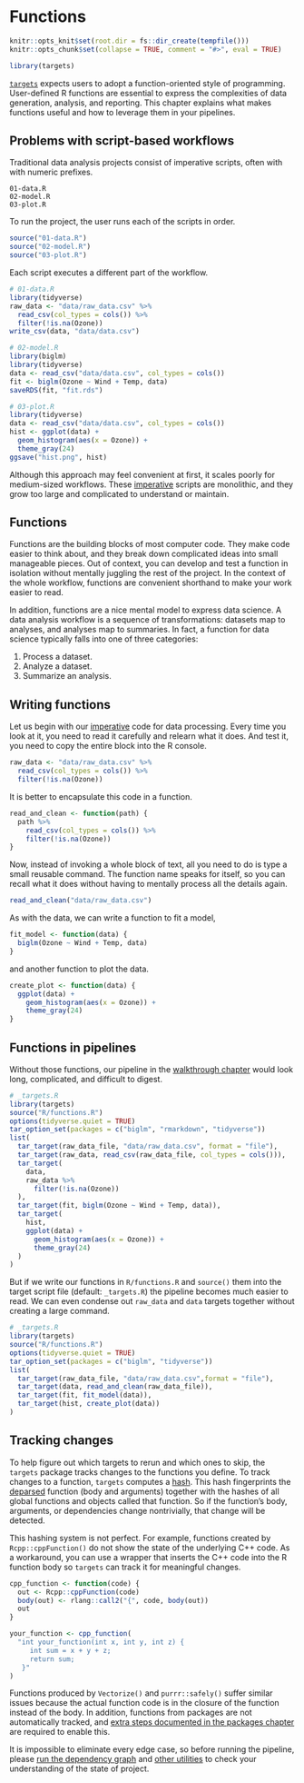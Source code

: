 # Functions {#functions}

```r
knitr::opts_knit$set(root.dir = fs::dir_create(tempfile()))
knitr::opts_chunk$set(collapse = TRUE, comment = "#>", eval = TRUE)
```

```r
library(targets)
```

[`targets`](https://github.com/ropensci/targets) expects users to adopt a function-oriented style of programming. User-defined R functions are essential to express the complexities of data generation, analysis, and reporting. This chapter explains what makes functions useful and how to leverage them in your pipelines.

## Problems with script-based workflows

Traditional data analysis projects consist of imperative scripts, often with with numeric prefixes.

```
01-data.R
02-model.R
03-plot.R
```

To run the project, the user runs each of the scripts in order.

```r
source("01-data.R")
source("02-model.R")
source("03-plot.R")
```

Each script executes a different part of the workflow.

```r
# 01-data.R
library(tidyverse)
raw_data <- "data/raw_data.csv" %>%
  read_csv(col_types = cols()) %>%
  filter(!is.na(Ozone))
write_csv(data, "data/data.csv")
```

```r
# 02-model.R
library(biglm)
library(tidyverse)
data <- read_csv("data/data.csv", col_types = cols())
fit <- biglm(Ozone ~ Wind + Temp, data)
saveRDS(fit, "fit.rds")
```

```r
# 03-plot.R
library(tidyverse)
data <- read_csv("data/data.csv", col_types = cols())
hist <- ggplot(data) +
  geom_histogram(aes(x = Ozone)) +
  theme_gray(24)
ggsave("hist.png", hist)
```

Although this approach may feel convenient at first, it scales poorly for medium-sized workflows. These [imperative](https://en.wikipedia.org/wiki/Imperative_programming) scripts are monolithic, and they grow too large and complicated to understand or maintain.

## Functions

Functions are the building blocks of most computer code. They make code easier to think about, and they break down complicated ideas into small manageable pieces. Out of context, you can develop and test a function in isolation without mentally juggling the rest of the project. In the context of the whole workflow, functions are convenient shorthand to make your work easier to read.

In addition, functions are a nice mental model to express data science. A data analysis workflow is a sequence of transformations: datasets map to analyses, and analyses map to summaries. In fact, a function for data science typically falls into one of three categories:

1. Process a dataset.
2. Analyze a dataset.
3. Summarize an analysis.

## Writing functions

Let us begin with our [imperative](https://en.wikipedia.org/wiki/Imperative_programming) code for data processing. Every time you look at it, you need to read it carefully and relearn what it does. And test it, you need to copy the entire block into the R console.

```r
raw_data <- "data/raw_data.csv" %>%
  read_csv(col_types = cols()) %>%
  filter(!is.na(Ozone))
```

It is better to encapsulate this code in a function.

```r
read_and_clean <- function(path) {
  path %>%
    read_csv(col_types = cols()) %>%
    filter(!is.na(Ozone))
}
```

Now, instead of invoking a whole block of text, all you need to do is type a small reusable command. The function name speaks for itself, so you can recall what it does without having to mentally process all the details again.

```r
read_and_clean("data/raw_data.csv")
```

As with the data, we can write a function to fit a model,

```r
fit_model <- function(data) {
  biglm(Ozone ~ Wind + Temp, data)
}
```

and another function to plot the data.

```r
create_plot <- function(data) {
  ggplot(data) +
    geom_histogram(aes(x = Ozone)) +
    theme_gray(24)
}
```

## Functions in pipelines

Without those functions, our pipeline in the [walkthrough chapter](#walkthrough) would look long, complicated, and difficult to digest.

```r
# _targets.R
library(targets)
source("R/functions.R")
options(tidyverse.quiet = TRUE)
tar_option_set(packages = c("biglm", "rmarkdown", "tidyverse"))
list(
  tar_target(raw_data_file, "data/raw_data.csv", format = "file"),
  tar_target(raw_data, read_csv(raw_data_file, col_types = cols())),
  tar_target(
    data,
    raw_data %>%
      filter(!is.na(Ozone))
  ),
  tar_target(fit, biglm(Ozone ~ Wind + Temp, data)),
  tar_target(
    hist,
    ggplot(data) +
      geom_histogram(aes(x = Ozone)) +
      theme_gray(24)
  )
)
```

But if we write our functions in `R/functions.R` and `source()` them into the target script file (default: `_targets.R`) the pipeline becomes much easier to read. We can even condense out `raw_data` and `data` targets together without creating a large command.

```r
# _targets.R
library(targets)
source("R/functions.R")
options(tidyverse.quiet = TRUE)
tar_option_set(packages = c("biglm", "tidyverse"))
list(
  tar_target(raw_data_file, "data/raw_data.csv",format = "file"),
  tar_target(data, read_and_clean(raw_data_file)),
  tar_target(fit, fit_model(data)),
  tar_target(hist, create_plot(data))
)
```

## Tracking changes

To help figure out which targets to rerun and which ones to skip, the `targets` package tracks changes to the functions you define. To track changes to a function, `targets` computes a [hash](https://en.wikipedia.org/wiki/Hash_function). This hash fingerprints the [deparsed](https://adv-r.hadley.nz/expressions.html#parsing) function (body and arguments) together with the hashes of all global functions and objects called that function. So if the function's body, arguments, or dependencies change nontrivially, that change will be detected.

This hashing system is not perfect. For example, functions created by `Rcpp::cppFunction()` do not show the state of the underlying C++ code. As a workaround, you can use a wrapper that inserts the C++ code into the R function body so `targets` can track it for meaningful changes.

```r
cpp_function <- function(code) {
  out <- Rcpp::cppFunction(code)
  body(out) <- rlang::call2("{", code, body(out))
  out
}

your_function <- cpp_function(
  "int your_function(int x, int y, int z) {
     int sum = x + y + z;
     return sum;
   }"
)
```

Functions produced by `Vectorize()` and `purrr::safely()` suffer similar issues because the actual function code is in the closure of the function instead of the body. In addition, functions from packages are not automatically tracked, and [extra steps documented in the packages chapter](https://books.ropensci.org/targets/packages.html#package-based-invalidation) are required to enable this.

It is impossible to eliminate every edge case, so before running the pipeline, please [run the dependency graph](https://docs.ropensci.org/targets/reference/tar_visnetwork.html) and [other utilities](https://docs.ropensci.org/targets/reference/index.html#inspect) to check your understanding of the state of project.

